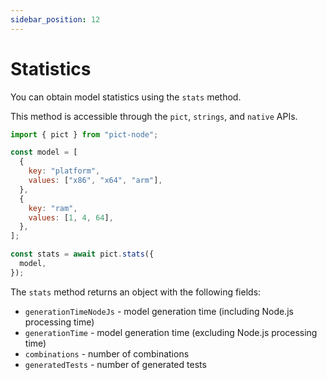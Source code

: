 ```yaml
---
sidebar_position: 12
---
```


# Statistics

You can obtain model statistics using the `stats` method.

This method is accessible through the `pict`, `strings`, and `native` APIs.

```js
import { pict } from "pict-node";

const model = [
  {
    key: "platform",
    values: ["x86", "x64", "arm"],
  },
  {
    key: "ram",
    values: [1, 4, 64],
  },
];

const stats = await pict.stats({
  model,
});
```

The `stats` method returns an object with the following fields:

- `generationTimeNodeJs` - model generation time (including Node.js processing time)
- `generationTime` - model generation time (excluding Node.js processing time)
- `combinations` - number of combinations
- `generatedTests` - number of generated tests
